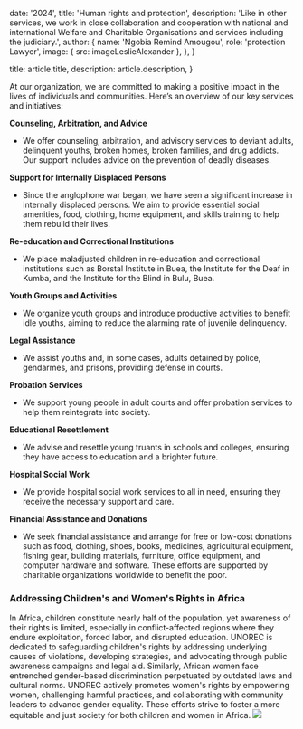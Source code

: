 
  date: '2024',
  title: 'Human rights and protection',
  description:
    'Like in other services, we work in close collaboration and cooperation with national and international Welfare and Charitable Organisations and services including the judiciary.',
  author: {
    name: 'Ngobia Remind Amougou',
    role: 'protection Lawyer',
    image: { src: imageLeslieAlexander },
  },
}

  title: article.title,
  description: article.description,
}


At our organization, we are committed to making a positive impact in the lives of individuals and communities. Here’s an overview of our key services and initiatives:

 **Counseling, Arbitration, and Advice**
   - We offer counseling, arbitration, and advisory services to deviant adults, delinquent youths, broken homes, broken families, and drug addicts. Our support includes advice on the prevention of deadly diseases.

**Support for Internally Displaced Persons**
   - Since the anglophone war began, we have seen a significant increase in internally displaced persons. We aim to provide essential social amenities, food, clothing, home equipment, and skills training to help them rebuild their lives.

**Re-education and Correctional Institutions**
   - We place maladjusted children in re-education and correctional institutions such as Borstal Institute in Buea, the Institute for the Deaf in Kumba, and the Institute for the Blind in Bulu, Buea.

**Youth Groups and Activities**
   - We organize youth groups and introduce productive activities to benefit idle youths, aiming to reduce the alarming rate of juvenile delinquency.

 **Legal Assistance**
   - We assist youths and, in some cases, adults detained by police, gendarmes, and prisons, providing defense in courts.

 **Probation Services**
   - We support young people in adult courts and offer probation services to help them reintegrate into society.

**Educational Resettlement**
   - We advise and resettle young truants in schools and colleges, ensuring they have access to education and a brighter future.

 **Hospital Social Work**
   - We provide hospital social work services to all in need, ensuring they receive the necessary support and care.

 **Financial Assistance and Donations**
   - We seek financial assistance and arrange for free or low-cost donations such as food, clothing, shoes, books, medicines, agricultural equipment, fishing gear, building materials, furniture, office equipment, and computer hardware and software. These efforts are supported by charitable organizations worldwide to benefit the poor.

### Addressing Children's and Women's Rights in Africa

In Africa, children constitute nearly half of the population, yet awareness of their rights is limited, especially in conflict-affected regions where they endure exploitation, forced labor, and disrupted education. UNOREC is dedicated to safeguarding children's rights by addressing underlying causes of violations, developing strategies, and advocating through public awareness campaigns and legal aid. Similarly, African women face entrenched gender-based discrimination perpetuated by outdated laws and cultural norms. UNOREC actively promotes women's rights by empowering women, challenging harmful practices, and collaborating with community leaders to advance gender equality. These efforts strive to foster a more equitable and just society for both children and women in Africa.
![](./jars.jpg)
